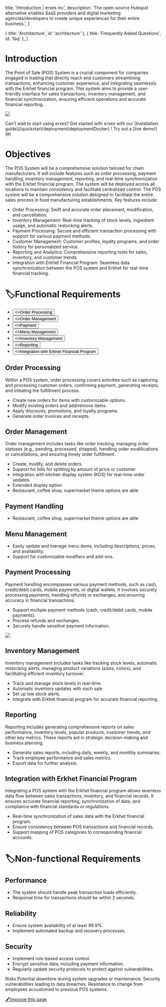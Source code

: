 
  title: 'Introduction | erxes inc',
  description:
    'The open-source Hubspot alternative enables SaaS providers and digital marketing agencies/developers to create unique experiences for their entire business.',
}

  { title: 'Architecture', id: 'architecture' },
  { title: 'Frequently Asked Questions', id: 'faq' },
]

<HeroPattern />

# **Introduction**

The Point of Sale (POS) System is a crucial component for companies engaged in trading that directly reach end customers streamlining transactions, enhancing customer experience, and integrating seamlessly with the Erkhet financial program. This system aims to provide a user-friendly interface for sales transactions, inventory management, and financial synchronization, ensuring efficient operations and accurate financial reporting.

![](https://office.erxes.io/gateway/read-file?key=office-erxes-io/0.30699905118826143Poshome.png)

<Note>
  Can't wait to start using erxes? Get started with erxes with our [Installation guide](/quickstart/deployment/deploymentDocker) ! Try out a [live demo!](#)
</Note>


# **Objectives**

The POS System will be a comprehensive solution tailored for chain manufacturers. It will include features such as order processing, payment handling, inventory management, reporting, and real-time synchronization with the Erkhet financial program. The system will be deployed across all locations to maintain consistency and facilitate centralized control.
The POS system will be a comprehensive solution designed to facilitate the entire sales process in food manufacturing establishments. Key features include:


- Order Processing: Swift and accurate order placement, modification, and cancellation.
- Inventory Management: Real-time tracking of stock levels, ingredient usage, and automatic restocking alerts.
- Payment Processing: Secure and efficient transaction processing with support for various payment methods.
- Customer Management: Customer profiles, loyalty programs, and order history for personalized service.
- Reporting and Analytics: Comprehensive reporting tools for sales, inventory, and customer trends.
- Integration with Erkhet Financial Program: Seamless data synchronization between the POS system and Erkhet for real-time financial tracking.


# **🏷️Functional Requirements**

- <div className="not-prose center mb-2 mt-5 flex gap-1">
  <Button href="/requirement/pos/processing" arrow="right" style={{ height: '40px', width: '320px', background: '#4c1d95', padding: '7px', margin: '38px 3px 0 3px'}}>
    <>Order Processing</>
  </Button>
  </div>

- <div className="not-prose center mb-2 mt-5 flex gap-1">
  <Button href="/requirement/pos/management" arrow="right" style={{ height: '40px', width: '320px', background: '#4c1d95', padding: '7px', margin: '0' }}>
    <>Order Management</>
  </Button>
  </div>

- <div className="not-prose center mb-90 mt-5 flex gap-7">
  <Button href="/requirement/pos/payment" arrow="right" style={{ height: '40px', width: '320px', background: '#4c1d95', padding: '7px', margin: '3px' }}>
    <>Payment</>
  </Button>
    </div>

- <div className="not-prose center mb-90 mt-5 flex gap-7">
  <Button href="/requirement/pos/menu" arrow="right" style={{ height: '40px', width: '320px', background: '#4c1d95', padding: '7px', margin: '3px' }}>
    <>Menu Management</>
  </Button>
    </div>

- <div className="not-prose center mb-90 mt-5 flex gap-7">
  <Button href="/requirement/pos/inventory" arrow="right" style={{ height: '40px', width: '320px', background: '#4c1d95', padding: '7px', margin: '3px' }}>
    <>Inventory Management</>
  </Button>
    </div>

- <div className="not-prose center mb-90 mt-5 flex gap-1">
  <Button href="/requirement/pos/reporting" arrow="right" style={{ height: '40px', width: '320px', background: '#4c1d95', padding: '7px', margin: '3px' }}>
    <>Reporting</>
  </Button>
    </div>

- <div className="not-prose center mb-90 mt-5 flex gap-1">
  <Button href="/requirement/pos/erkhet" arrow="right" style={{ height: '40px', width: '320px', background: '#4c1d95', padding: '7px', margin: '3px 3px 0 3px' }}>
    <>Integration with Erkhet Financial Program</>
  </Button>
  </div>

## **Order Processing**
Within a POS system, order processing covers activities such as capturing and processing customer orders, confirming payment, generating receipts, and initiating the fulfillment process.
- Create new orders for items with customizable options.
- Modify existing orders and add/remove items.
- Apply discounts, promotions, and loyalty programs.
- Generate order invoices and receipts.

## **Order Management**
Order management includes tasks like order tracking, managing order statuses (e.g., pending, processed, shipped), handling order modifications or cancellations, and ensuring timely order fulfillment.
- Create, modify, and delete orders.
- Support for bills for splitting by amount of price or customer
- Integration with kitchen display system (KDS) for real-time order updates.
- Extended display option
- Restaurant, coffee shop, supermarket theme options are able

## **Payment Handling**
- Restaurant, coffee shop, supermarket theme options are able

## **Menu Management**
- Easily update and manage menu items, including descriptions, prices, and availability.
- Support for customizable modifiers and add-ons.

## **Payment Processing**
Payment handling encompasses various payment methods, such as cash, credit/debit cards, mobile payments, or digital wallets. It involves securely processing payments, handling refunds or exchanges, and ensuring accuracy in financial transactions.
- Support multiple payment methods (cash, credit/debit cards, mobile payments).
- Process refunds and exchanges.
- Securely handle sensitive payment information.

![](https://office.erxes.io/gateway/read-file?key=office-erxes-io/0.37602067298245356Payment(1).png)

## **Inventory Management**
Inventory management includes tasks like tracking stock levels, automatic restocking alerts, managing product variations (sizes, colors), and facilitating efficient inventory turnover.
- Track and manage stock levels in real-time.
- Automatic inventory updates with each sale.
- Set up low stock alerts.
- Integrate with Erkhet financial program for accurate financial reporting.

## **Reporting**
Reporting includes generating comprehensive reports on sales performance, inventory levels, popular products, customer trends, and other key metrics. These reports aid in strategic decision-making and business planning.
- Generate sales reports, including daily, weekly, and monthly summaries.
- Track employee performance and sales metrics.
- Export data for further analysis.

## **Integration with Erkhet Financial Program**
Integrating a POS system with the Erkhet financial program allows seamless data flow between sales transactions, inventory, and financial records. It ensures accurate financial reporting, synchronization of data, and compliance with financial standards or regulations.
- Real-time synchronization of sales data with the Erkhet financial program.
- Ensure consistency between POS transactions and financial records.
- Support mapping of POS categories to corresponding financial accounts.

# **🏷️Non-functional Requirements**

## **Performance**
- The system should handle peak transaction loads efficiently.
- Response time for transactions should be within 2 seconds.

## **Reliability**
- Ensure system availability of at least 99.9%.
- Implement automated backup and recovery processes.

## **Security**
- Implement role-based access control.
- Encrypt sensitive data, including payment information.
- Regularly update security protocols to protect against vulnerabilities.


<Danger>
  Risks
Potential downtime during system upgrades or maintenance. Security vulnerabilities leading to data breaches. Resistance to change from employees accustomed to previous POS systems.
</Danger>


[🖋️Improve this page](https://github.com/erxes/erxes-docs/edit/main/src/app/requirement/pos/page.mdx)
